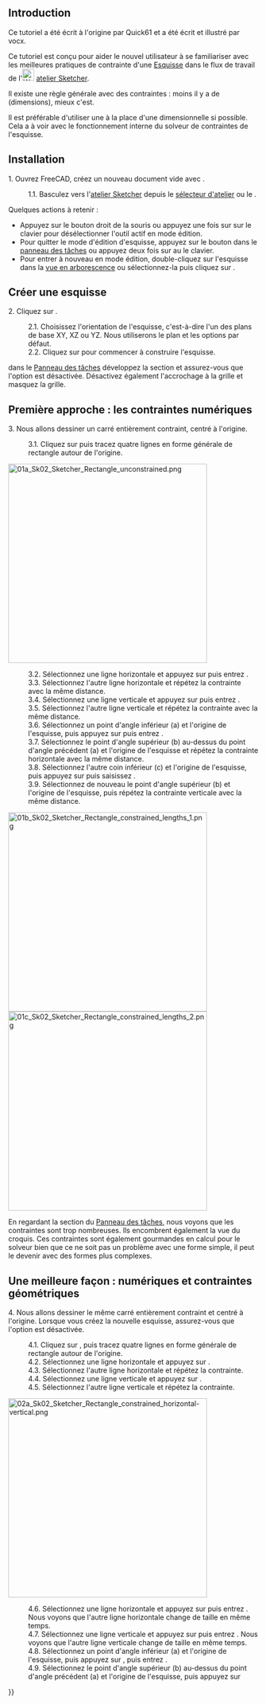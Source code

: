 <languages/>

{{TutorialInfo/fr
|Topic=Sketcher
|Level=Débutant
|Author=Mark Stephen ([[User:Quick61|Quick61]]) et vocx
|Time=Moins de 15 minutes
|FCVersion=0.19
|Files=[https://forum.freecadweb.org/viewtopic.php?f=36&p=371659#p371659 Sketcher Constraints practices]
}}

== Introduction ==

Ce tutoriel a été écrit à l'origine par Quick61 et a été écrit et illustré par vocx.

Ce tutoriel est conçu pour aider le nouvel utilisateur à se familiariser avec les meilleures pratiques de contrainte d'une [[Sketch/fr|Esquisse]] dans le flux de travail de l'[[File:Workbench_Sketcher.svg|24px]] [[Sketcher Workbench|atelier Sketcher]].

Il existe une règle générale avec des contraintes : moins il y a de {{Emphasis|contraintes de données}} (dimensions), mieux c'est.

Il est préférable d'utiliser une {{Emphasis|contrainte géométrique}} à la place d'une dimensionnelle si possible. Cela a à voir avec le fonctionnement interne du solveur de contraintes de l'esquisse.

<span id="Setup"></span>
== Installation ==

1. Ouvrez FreeCAD, créez un nouveau document vide avec {{MenuCommand|Fichier → [[File:Std_New.svg|16px]] [[Std_New/fr|Nouveau]]}}.
:1.1. Basculez vers l'[[Sketcher_Workbench/fr|atelier Sketcher]] depuis le [[Std_Workbench/fr|sélecteur d'atelier]] ou le {{MenuCommand|[[Std_View_Menu/fr|menu affichage]] → Atelier → Sketcher}}.

Quelques actions à retenir :
* Appuyez sur le bouton droit de la souris ou appuyez une fois sur {{KEY|Echap}} sur le clavier pour désélectionner l'outil actif en mode édition.
* Pour quitter le mode d'édition d'esquisse, appuyez sur le bouton {{Button|Fermer}} dans le [[Task_Panel/fr|panneau des tâches]] ou appuyez deux fois sur {{KEY|Echap}} au le clavier.
* Pour entrer à nouveau en mode édition, double-cliquez sur l'esquisse dans la [[Tree_view/fr|vue en arborescence]] ou sélectionnez-la puis cliquez sur {{Button|[[File:Sketcher_EditSketch.svg|16px]] [[Sketcher_EditSketch/fr|Sketcher Modifier une esquisse]]}}.

<span id="Create_a_sketch"></span>
== Créer une esquisse ==

2. Cliquez sur {{Button|[[Image:Sketcher_NewSketch.svg‎‎|16px]] [[Sketcher_NewSketch/fr|Nouvel esquisse]]}}.
:2.1. Choisissez l'orientation de l'esquisse, c'est-à-dire l'un des plans de base XY, XZ ou YZ. Nous utiliserons le plan et les options par défaut.
:2.2. Cliquez sur {{Button|OK}} pour commencer à construire l'esquisse.

{{Emphasis|Remarque :}} dans le [[Task_Panel/fr|Panneau des tâches]] développez la section {{MenuCommand|Edit controls}} et assurez-vous que l'option {{MenuCommand|Contraintes automatiques}} est désactivée. Désactivez également l'accrochage à la grille et masquez la grille.

<span id="First_approach:_datum_constraints"></span>
== Première approche : les contraintes numériques ==

3. Nous allons dessiner un carré entièrement contraint, centré à l'origine.
:3.1. Cliquez sur {{Button|[[Image:Sketcher_CreatePolyline.svg‎‎|16px]] [[Sketcher_CreatePolyline/fr|Créer une polyligne]]}} puis tracez quatre lignes en forme générale de rectangle autour de l'origine.

[[File:01a_Sk02_Sketcher_Rectangle_unconstrained.png|x400px]]
{{Caption|Esquisse rectangulaire sans contrainte.}}

:3.2. Sélectionnez une ligne horizontale et appuyez sur {{Button|[[File:Constraint_HorizontalDistance.svg|16px]] [[Sketcher_ConstrainDistanceX/fr|Distance horizontale]]}} puis entrez {{Value|20 mm}}.
:3.3. Sélectionnez l'autre ligne horizontale et répétez la contrainte avec la même distance.
:3.4. Sélectionnez une ligne verticale et appuyez sur {{Button|[[File:Constraint_VerticalDistance.svg|16px]] [[Sketcher_ConstrainDistanceY/fr|Distance verticale]]}} puis entrez {{Value|20 mm}}.
:3.5. Sélectionnez l'autre ligne verticale et répétez la contrainte avec la même distance.
:3.6. Sélectionnez un point d'angle inférieur (a) et l'origine de l'esquisse, puis appuyez sur {{Button|[[File:Constraint_HorizontalDistance.svg|16px]] [[Sketcher_ConstrainDistanceX/fr|Distance horizontale]]}} puis entrez {{Value|10 mm}}.
:3.7. Sélectionnez le point d'angle supérieur (b) au-dessus du point d'angle précédent (a) et l'origine de l'esquisse et répétez la contrainte horizontale avec la même distance.
:3.8. Sélectionnez l'autre coin inférieur (c) et l'origine de l'esquisse, puis appuyez sur {{Button|[[File:Constraint_VerticalDistance.svg|16px]] [[Sketcher_ConstrainDistanceY/fr|Distance verticale]]}} puis saisissez {{Value|10 mm}}.
:3.9. Sélectionnez de nouveau le point d'angle supérieur (b) et l'origine de l'esquisse, puis répétez la contrainte verticale avec la même distance.

[[File:01b_Sk02_Sketcher_Rectangle_constrained_lengths_1.png|x400px]] [[File:01c_Sk02_Sketcher_Rectangle_constrained_lengths_2.png|x400px]]
{{Caption|A gauche : contraintes de référence pour les côtés. À droite : contraintes de référence supplémentaires pour les distances intérieures.}}

En regardant la section {{MenuCommand|Constraints}} du [[Task_Panel/fr|Panneau des tâches]], nous voyons que les contraintes sont trop nombreuses. Ils encombrent également la vue du croquis. Ces contraintes sont également gourmandes en calcul pour le solveur bien que ce ne soit pas un problème avec une forme simple, il peut le devenir avec des formes plus complexes.

<span id="A_better_way:_datum_and_geometric_constraints"></span>
== Une meilleure façon : numériques et contraintes géométriques ==

4. Nous allons dessiner le même carré entièrement contraint et centré à l'origine. Lorsque vous créez la nouvelle esquisse, assurez-vous que l'option {{MenuCommand|Auto constraints}} est désactivée.
:4.1. Cliquez sur {{Button|[[Image:Sketcher_CreatePolyline.svg‎‎|16px]] [[Sketcher_CreatePolyline/fr|Créer une polyligne]]}}, puis tracez quatre lignes en forme générale de rectangle autour de l'origine.
:4.2. Sélectionnez une ligne horizontale et appuyez sur {{Button|[[File:Constraint_Horizontal.svg|16px]] [[‎Sketcher_ConstrainHorizontal/fr| Horizontal]]}}.
:4.3. Sélectionnez l'autre ligne horizontale et répétez la contrainte.
: 4.4. Sélectionnez une ligne verticale et appuyez sur {{Button|[[File:Constraint_Vertical.svg|16px]] [[‎Sketcher_ConstrainVertical/fr| Vertical]]}}.
:4.5. Sélectionnez l'autre ligne verticale et répétez la contrainte.

[[File:02a_Sk02_Sketcher_Rectangle_constrained_horizontal-vertical.png|x400px]]
{{Caption|Contraintes géométriques horizontales et verticales.}}

:4.6. Sélectionnez une ligne horizontale et appuyez sur {{Button|[[File:Constraint_HorizontalDistance.svg|16px]] [[Sketcher_ConstrainDistanceX/fr|Distance horizontale]]}} puis entrez {{Value|20 mm}}. Nous voyons que l'autre ligne horizontale change de taille en même temps.
:4.7. Sélectionnez une ligne verticale et appuyez sur {{Button|[[File:Constraint_VerticalDistance.svg|16px]] [[Sketcher_ConstrainDistanceY/fr|Distance verticale]]}} puis entrez {{Value|20 mm}}. Nous voyons que l'autre ligne verticale change de taille en même temps.
:4.8. Sélectionnez un point d'angle inférieur (a) et l'origine de l'esquisse, puis appuyez sur {{Button|[[File:Constraint_HorizontalDistance.svg|16px]] [[Sketcher_ConstrainDistanceX/fr|Distance horizontale]]}}, puis entrez  {{Value|10 mm}}.
:4.9. Sélectionnez le point d'angle supérieur (b) au-dessus du point d'angle précédent (a) et l'origine de l'esquisse, puis appuyez sur {{Button|[[File:Constraint_VerticalDistance.svg|16px]] [[Sketcher_ConstrainDistanceY/fr|Distance verticale]]} }, puis entrez  {{Value|10 mm}}.

[[File:02b_Sk02_Sketcher_Rectangle_constrained_lengths_1.png|x400px]] [[File:02c_Sk02_Sketcher_Rectangle_constrained_lengths_2.png|x400px]]
{{Caption|A gauche : contraintes de référence pour seulement deux côtés. A droite : contraintes de référence supplémentaires pour seulement deux distances intérieures.}}

Il s'agit d'une esquisse mieux contrainte que la première. Les contraintes géométriques horizontales et verticales nous permettent d'utiliser moins de contraintes de référence, de sorte que notre esquisse semble moins encombrée.

<span id="Optimum_scheme:_mostly_geometric_constraints"></span>
== Esquisse optimale : principalement des contraintes géométriques ==

5. Nous allons dessiner le même carré entièrement contraint et centré à l'origine. Lorsque vous créez la nouvelle esquisse, assurez-vous que l'option {{MenuCommand|Auto constraints}} est désactivée.
:5.1. Cliquez sur {{Button|[[Image:Sketcher_CreatePolyline.svg‎‎|16px]] [[Sketcher_CreatePolyline/fr|Créer une polyligne]]}}, puis tracez quatre lignes en forme générale de rectangle autour de l'origine.
:5.2. Sélectionnez une ligne horizontale et appuyez sur {{Button|[[File:Constraint_Horizontal.svg|16px]] [[‎Sketcher_ConstrainHorizontal/fr|Horizontal]]}}.
:5.3. Sélectionnez l'autre ligne horizontale et répétez la contrainte.
:5.4. Sélectionnez une ligne verticale et appuyez sur {{Button|[[File:Constraint_Vertical.svg|16px]] [[‎Sketcher_ConstrainVertical/fr|Vertical]]}}.
:5.5. Sélectionnez l'autre ligne verticale et répétez la contrainte.

[[File:03a_Sk02_Sketcher_Rectangle_constrained_horizontal-vertical.png|x400px]]
{{Caption|Contraintes géométriques horizontales et verticales.}}

:5.6. Sélectionnez un point d'angle inférieur (a) puis le point d'angle supérieur qui est diagonalement opposé, puis l'origine de l'esquisse; puis appuyez sur {{Button|[[File:Constraint_Symmetric.svg|16px]] [[Sketcher_ConstrainSymmetric/fr|Symmétrie]]}}. Les deux points sélectionnés seront équidistants de l'origine.
:5.7. Sélectionnez deux côtés adjacents du rectangle (connectés à un coin) et appuyez sur {{Button|[[File:Constraint_EqualLength.svg|16px]] [[Sketcher_ConstrainEqual/fr|Longueur égale]]}}. Notez qu'en raison de la symétrie des points d'angle, tous les côtés sont désormais de la même taille.

[[File:03b_Sk02_Sketcher_Rectangle_constrained_symmetric.png|x400px]] [[File:03c_Sk02_Sketcher_Rectangle_constrained_equal_length.png|x400px]]
{{Caption|A gauche : contrainte symétrique pour seulement deux points d'angle. A droite : distances de longueur égale supplémentaires pour seulement deux côtés adjacents.}}

:5.8. Sélectionnez une ligne horizontale et appuyez sur {{Button|[[File:Constraint_HorizontalDistance.svg|16px]] [[Sketcher_ConstrainDistanceX/fr|Distance horizontale]]}} puis entrez {{Value|20 mm}}. En raison des contraintes symétriques et d'égalité de longueur précédemment ajoutées, nous voyons que tous les côtés deviennent égaux en même temps.

[[File:03d_Sk02_Sketcher_Rectangle_constrained_length.png|x400px]]
{{Caption|Toutes les contraintes géométriques appliquées et une seule contrainte de référence pour un côté.}}

C'est la meilleure manière de contraindre cette esquisse car nous n'avons utilisé qu'une seule contrainte de référence (dimensionnelle).

<span id="Additional_resources"></span>
== Ressources additionnelles == 

* [[Basic_Sketcher_Tutorial/fr|Tutoriel d'introduction à Sketcher]]
* [[Sketcher_Lecture/fr|Manuel de référence pour Sketcher]]
* [[Sketcher_Tutorial/fr|Tutoriel Sketcher]]


{{Sketcher Tools navi{{#translation:}}}}
{{Userdocnavi{{#translation:}}}}